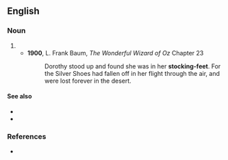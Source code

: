 {{also|stockingfeet}}
==English==

===Noun===
{{head|en|noun form|head=[[stocking]]-[[feet]]}}

# {{plural of|stocking-foot|lang=en}}
#* '''1900''', L. Frank Baum, ''The Wonderful Wizard of Oz'' Chapter 23
#*: Dorothy stood up and found she was in her '''stocking-feet'''. For the Silver Shoes had fallen off in her flight through the air, and were lost forever in the desert.

====See also====
* {{l|en|in one's stockinged feet}}
* {{l|en|stockinged}}

===References===
* {{R:ODO|in (one's) stocking feet}}
